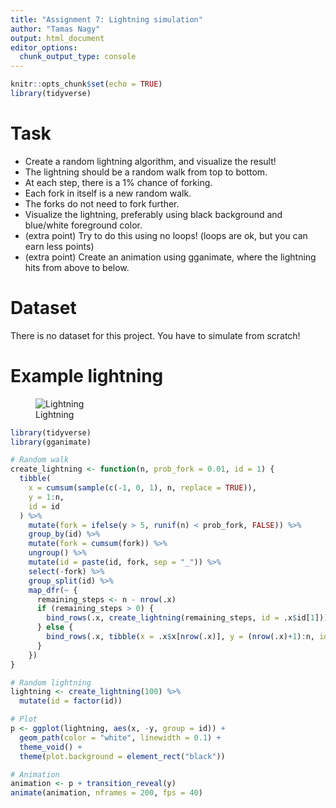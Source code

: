 ```yaml
---
title: "Assignment 7: Lightning simulation"
author: "Tamas Nagy"
output: html_document
editor_options: 
  chunk_output_type: console
---
```


```r
knitr::opts_chunk$set(echo = TRUE)
library(tidyverse)
```


# Task

- Create a random lightning algorithm, and visualize the result!
- The lightning should be a random walk from top to bottom.
- At each step, there is a 1% chance of forking.
- Each fork in itself is a new random walk.
- The forks do not need to fork further.
- Visualize the lightning, preferably using black background and blue/white foreground color. 
- (extra point) Try to do this using no loops! (loops are ok, but you can earn less points)
- (extra point) Create an animation using gganimate, where the lightning hits from above to below.

# Dataset

There is no dataset for this project. You have to simulate from scratch!

# Example lightning

![Lightning](assignment_7_example/example_lightning.png)

```r

library(tidyverse)
library(gganimate)

# Random walk
create_lightning <- function(n, prob_fork = 0.01, id = 1) {
  tibble(
    x = cumsum(sample(c(-1, 0, 1), n, replace = TRUE)),
    y = 1:n,
    id = id
  ) %>%
    mutate(fork = ifelse(y > 5, runif(n) < prob_fork, FALSE)) %>%
    group_by(id) %>%
    mutate(fork = cumsum(fork)) %>%
    ungroup() %>%
    mutate(id = paste(id, fork, sep = "_")) %>%
    select(-fork) %>%
    group_split(id) %>%
    map_dfr(~ {
      remaining_steps <- n - nrow(.x)
      if (remaining_steps > 0) {
        bind_rows(.x, create_lightning(remaining_steps, id = .x$id[1]))
      } else {
        bind_rows(.x, tibble(x = .x$x[nrow(.x)], y = (nrow(.x)+1):n, id = .x$id[1]))
      }
    })
}

# Random lightning
lightning <- create_lightning(100) %>%
  mutate(id = factor(id))

# Plot
p <- ggplot(lightning, aes(x, -y, group = id)) +
  geom_path(color = "white", linewidth = 0.1) +
  theme_void() +
  theme(plot.background = element_rect("black"))

# Animation
animation <- p + transition_reveal(y)
animate(animation, nframes = 200, fps = 40)

```

